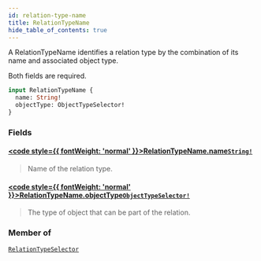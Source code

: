 ```yaml
---
id: relation-type-name
title: RelationTypeName
hide_table_of_contents: true
---
```








A RelationTypeName identifies a relation type by the combination of its name and associated object type.

Both fields are required.

```graphql
input RelationTypeName {
  name: String!
  objectType: ObjectTypeSelector!
}
```


### Fields

#### [<code style={{ fontWeight: 'normal' }}>RelationTypeName.<b>name</b></code>](#)<Bullet />[`String!`](/docs/v1/directory-api-reference/schema/common/scalars/string) <Badge class="secondary" text="non-null"/> <Badge class="secondary" text="scalar"/> <Badge class="secondary" text="common"/>
> Name of the relation type.
> 

#### [<code style={{ fontWeight: 'normal' }}>RelationTypeName.<b>objectType</b></code>](#)<Bullet />[`ObjectTypeSelector!`](/docs/v1/directory-api-reference/schema/object-types/inputs/object-type-selector) <Badge class="secondary" text="non-null"/> <Badge class="secondary" text="input"/> <Badge class="secondary" text="object-types"/>
> The type of object that can be part of the relation.
> 



### Member of

[`RelationTypeSelector`](/docs/v1/directory-api-reference/schema/relation-types/inputs/relation-type-selector)  <Badge class="secondary" text="input"/>



